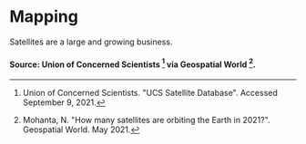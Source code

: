 # Mapping
Satellites are a large and growing business.

#### Source: Union of Concerned Scientists [^2] via Geospatial World [^1].

[^1]: Mohanta, N. "How many satellites are orbiting the Earth in 2021?". Geospatial World. May 2021.

[^2]: Union of Concerned Scientists. "UCS Satellite Database". Accessed September 9, 2021.